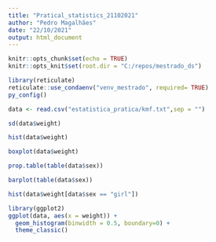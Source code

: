 ```yaml
---
title: "Pratical_statistics_21102021"
author: "Pedro Magalhães"
date: "22/10/2021"
output: html_document
---
```


```r
knitr::opts_chunk$set(echo = TRUE)
knitr::opts_knit$set(root.dir = "C:/repos/mestrado_ds")

library(reticulate)
reticulate::use_condaenv("venv_mestrado", required= TRUE)
py_config()

```


```r
data <- read.csv("estatistica_pratica/kmf.txt",sep = "")

sd(data$weight)

hist(data$weight)

boxplot(data$weight)

prop.table(table(data$sex))

barplot(table(data$sex))

hist(data$weight[data$sex == "girl"])

```


```r
library(ggplot2)
ggplot(data, aes(x = weight)) + 
  geom_histogram(binwidth = 0.5, boundary=0) +
  theme_classic()

```



